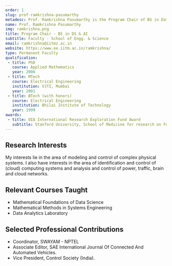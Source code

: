 ```yaml
---
order: 1
slug: prof-ramkrishna-pasumarthy
metadesc: Prof. Ramkrishna Pasumarthy is the Program Chair of BS in Data Science & AI at IIT Madras Zanzibar. Learn More.
name: Prof. Ramkrishna Pasumarthy
img: ramkrishna.png
title: Program Chair - BS in DS & AI
subtitle: Faculty - School of Engg. & Science
email: ramkrishna@iitmz.ac.in
website: https://www.ee.iitm.ac.in/ramkrishna/
type: Permanent Faculty
qualification:
 - title: PhD
   course: Applied Mathematics
   year: 2006
 - title: MTech
   course: Electrical Engineering
   institution: VJTI, Mumbai
   year: 2001
 - title: BTech (with honors)
   course: Electrical Engineering
   institution: Bhilai Institute of Technology
   year: 1999
awards:
 - title: OIA International Research Exploration Fund Award
   subtitle: Stanford University, School of Medicine for research on Functional controllability of Brain circuits.
---
```


<section>
    <h2>Research Interests</h2>
    <p>
        My interests lie in the area of modeling and control of complex physical systems. I also have interests in the area of identification and control of (cloud) computing systems and analysis and control of power, traffic, brain and cloud networks.
    </p>
</section>

<section>
    <h2>Relevant Courses Taught</h2>
    <ul>
        <li>Mathematical Foundations of Data Science</li>
        <li>Mathematical Methods in Systems Engineering</li>
        <li>Data Analytics Laboratory</li>
    </ul>
</section>

<Papers>
    <Paper
        title="End-to-end Autonomous Driving in Heterogeneous Traffic Scenario Using Deep Reinforcement Learning"
        authors={["S Chakraborty", "S Kumar", "N Bhatt", " R Pasumarthy"]}
        publisher="European Control Conference"
        year="2023"
    />
    <Paper
        title="Data-Driven Feedback Linearization of Nonlinear Systems with Periodic Orbits in the Zero-Dynamics"
        authors={["K Shenoy", "A Saradagi", "R Pasumarthy", "V Chellaboina"]}
        publisher="arXiv preprint"
        year="2023"
    />
    <Paper
        title="On quantification and maximization of information transfer in network dynamical systems"
        authors={["MS Singh", "R Pasumarthy", "U Vaidya", "S Leonhardt"]}
        publisher="Scientific Reports"
        year="2023"
    />
    <Paper
        title="Data-driven event-triggered control for discrete-time LTI systems, European Control Conference"
        authors={["V Digge", "R Pasumarthy"]}
        publisher="European Control Conference"
        year="2022"
    />
    <Paper
        title="Dynamic causal brain circuits during working memory and their functional controllability"
        authors={["W Cai", "S Ryali", "R Pasumarthy", "V Talasila", "V Menon"]}
        publisher="Nature Communications"
        year="2021"
    />
    <Paper
        title="Event-Triggered Control Design for Systems With Exogenous Inputs: Application for Auto-Scaling of Cloud-Hosted Web Servers"
        authors={["D Singh", "K Dwarakanath", "R Pasumarthy"]}
        publisher="IEEE Transactions on Systems, Man, and Cybernetics: Systems"
        year="2021"
    />
</Papers>

<Books>
    <Book
        title="Mathematical Control Theory I: Nonlinear and Hybrid Control Systems"
        cover="/mathematical-control-theory.jpg"
        publisher="Springer"
        year="2015"
        />
</Books>

<section>
    <h2>Selected Professional Contributions</h2>
    <ul>
        <li>Coordinator, SWAYAM - NPTEL</li>
        <li>Associate Editor, SAE International Journal Of Connected And Automated Vehicles.</li>
        <li>Vice President, Control Society (India).</li>
    </ul>
</section>
